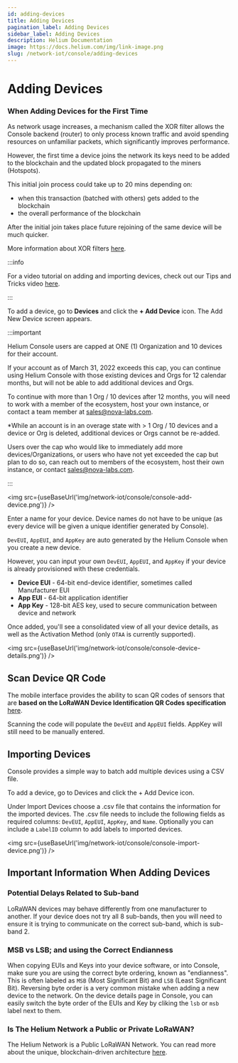 ```yaml
---
id: adding-devices
title: Adding Devices
pagination_label: Adding Devices
sidebar_label: Adding Devices
description: Helium Documentation
image: https://docs.helium.com/img/link-image.png
slug: /network-iot/console/adding-devices
---
```


# Adding Devices


### When Adding Devices for the First Time

As network usage increases, a mechanism called the XOR filter allows the Console backend (router) to
only process known traffic and avoid spending resources on unfamiliar packets, which significantly
improves performance.

However, the first time a device joins the network its keys need to be added to the blockchain and
the updated block propagated to the miners (Hotspots).

This initial join process could take up to 20 mins depending on:

- when this transaction (batched with others) gets added to the blockchain
- the overall performance of the blockchain

After the initial join takes place future rejoining of the same device will be much quicker.

More information about XOR filters [here](/devblog/2021/07/29/console-updates-2.0).

:::info

For a video tutorial on adding and importing devices, check out our Tips and Tricks video
[here](https://youtu.be/ntr839pqWpg).

:::

To add a device, go to **Devices** and click the **+ Add Device** icon. The Add New Device screen
appears.

:::important

Helium Console users are capped at ONE (1) Organization and 10 devices for their account.

If your account as of March 31, 2022 exceeds this cap, you can continue using Helium Console with
those existing devices and Orgs for 12 calendar months, but will not be able to add additional
devices and Orgs.

To continue with more than 1 Org / 10 devices after 12 months, you will need to work with a member
of the ecosystem, host your own instance, or contact a team member at sales@nova-labs.com.

\*While an account is in an overage state with > 1 Org / 10 devices and a device or Org is deleted,
additional devices or Orgs cannot be re-added.

Users over the cap who would like to immediately add more devices/Organizations, or users who have
not yet exceeded the cap but plan to do so, can reach out to members of the ecosystem, host their
own instance, or contact sales@nova-labs.com.

:::

<img src={useBaseUrl('img/network-iot/console/console-add-device.png')} />

Enter a name for your device. Device names do not have to be unique \(as every device will be given
a unique identifier generated by Console\).

`DevEUI`, `AppEUI`, and `AppKey` are auto generated by the Helium Console when you create a new
device.

However, you can input your own `DevEUI`, `AppEUI`, and `AppKey` if your device is already
provisioned with these credentials.

- **Device EUI** - 64-bit end-device identifier, sometimes called Manufacturer EUI
- **App EUI** - 64-bit application identifier
- **App Key** - 128-bit AES key, used to secure communication between device and network

Once added, you'll see a consolidated view of all your device details, as well as the Activation
Method \(only `OTAA` is currently supported\).

<img src={useBaseUrl('img/network-iot/console/console-device-details.png')} />

## Scan Device QR Code

The mobile interface provides the ability to scan QR codes of sensors that are **based on the
LoRaWAN Device Identification QR Codes specification**
[here](https://lora-alliance.org/resource_hub/tr005-lorawan-device-identification-qr-codes/).

Scanning the code will populate the `DevEUI` and `AppEUI` fields. AppKey will still need to be
manually entered.

## Importing Devices

Console provides a simple way to batch add multiple devices using a CSV file.

To add a device, go to Devices and click the + Add Device icon.

Under Import Devices choose a .csv file that contains the information for the imported devices. The
.csv file needs to include the following fields as required columns: `DevEUI`, `AppEUI`, `AppKey`,
and `Name`. Optionally you can include a `LabelID` column to add labels to imported devices.

<img src={useBaseUrl('img/network-iot/console/console-import-device.png')} />

## Important Information When Adding Devices

### Potential Delays Related to Sub-band

LoRaWAN devices may behave differently from one manufacturer to another. If your device does not try
all 8 sub-bands, then you will need to ensure it is trying to communicate on the correct sub-band,
which is sub-band 2.

### MSB vs LSB; and using the Correct Endianness

When copying EUIs and Keys into your device software, or into Console, make sure you are using the
correct byte ordering, known as "endianness". This is often labeled as `MSB` \(Most Significant
Bit\) and `LSB` \(Least Significant Bit\). Reversing byte order is a very common mistake when adding
a new device to the network. On the device details page in Console, you can easily switch the byte
order of the EUIs and Key by cliking the `lsb` or `msb` label next to them.

### Is The Helium Network a Public or Private LoRaWAN?

The Helium Network is a Public LoRaWAN Network. You can read more about the unique,
blockchain-driven architecture [here](/blockchain).
